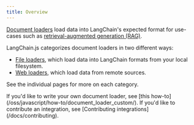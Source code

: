```yaml
---
title: Overview
---
```


[Document loaders](/oss/javascript/concepts/document_loaders) load data into LangChain's expected format for use-cases such as [retrieval-augmented generation (RAG)](/oss/javascript/langchain/rag).

LangChain.js categorizes document loaders in two different ways:

- [File loaders](/oss/javascript/integrations/document_loaders/file_loaders/), which load data into LangChain formats from your local filesystem.
- [Web loaders](/oss/javascript/integrations/document_loaders/web_loaders/), which load data from remote sources.

See the individual pages for more on each category.

<Info>
If you'd like to write your own document loader, see [this how-to](/oss/javascript/how-to/document_loader_custom/). If you'd like to contribute an integration, see [Contributing integrations](/docs/contributing).
</Info>

